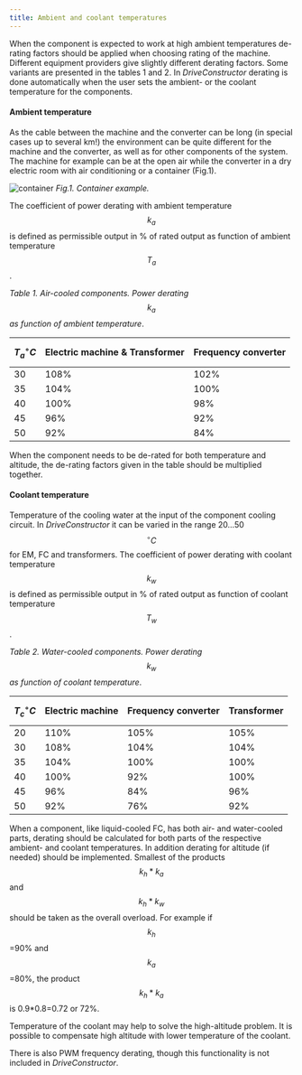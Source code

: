 ```yaml
---
title: Ambient and coolant temperatures
---
```


When the component is expected to work at high ambient temperatures de-rating
factors should be applied when choosing rating of the machine. Different
equipment providers give slightly different derating factors. Some variants are
presented in the tables 1 and 2. In _DriveConstructor_ derating is done
automatically when the user sets the ambient- or the coolant temperature for the
components.

#### Ambient temperature

As the cable between the machine and the converter can be long (in special cases
up to several km!) the environment can be quite different for the machine and
the converter, as well as for other components of the system. The machine for
example can be at the open air while the converter in a dry electric room with
air conditioning or a container (Fig.1).

![container](./images/container.png) _Fig.1. Container example._

The coefficient of power derating with ambient temperature $$k_a$$ is defined as
permissible output in % of rated output as function of ambient temperature
$$T_a$$.

_Table 1. Air-cooled components. Power derating $$k_a$$ as function of ambient
temperature_.

| $$T_a ^\circ C$$ | Electric machine & Transformer | Frequency converter |
| ---------------- | ------------------------------ | ------------------- |
| 30               | 108%                           | 102%                |
| 35               | 104%                           | 100%                |
| 40               | 100%                           | 98%                 |
| 45               | 96%                            | 92%                 |
| 50               | 92%                            | 84%                 |

When the component needs to be de-rated for both temperature and altitude, the
de-rating factors given in the table should be multiplied together.

#### Coolant temperature

Temperature of the cooling water at the input of the component cooling circuit.
In _DriveConstructor_ it can be varied in the range 20...50 $$^\circ C$$ for EM,
FC and transformers. The coefficient of power derating with coolant temperature
$$k_w$$ is defined as permissible output in % of rated output as function of
coolant temperature $$T_w$$.

_Table 2. Water-cooled components. Power derating $$k_w$$ as function of coolant
temperature_.

| $$T_c ^\circ C$$ | Electric machine | Frequency converter | Transformer |
| ---------------- | ---------------- | ------------------- | ----------- |
| 20               | 110%             | 105%                | 105%        |
| 30               | 108%             | 104%                | 104%        |
| 35               | 104%             | 100%                | 100%        |
| 40               | 100%             | 92%                 | 100%        |
| 45               | 96%              | 84%                 | 96%         |
| 50               | 92%              | 76%                 | 92%         |

When a component, like liquid-cooled FC, has both air- and water-cooled parts,
derating should be calculated for both parts of the respective ambient- and
coolant temperatures. In addition derating for altitude (if needed) should be
implemented. Smallest of the products $$k_h*k_a$$ and $$k_h*k_w$$ should be
taken as the overall overload. For example if $$k_h$$=90% and $$k_a$$=80%, the
product $$k_h*k_a$$ is 0.9\*0.8=0.72 or 72%.

Temperature of the coolant may help to solve the high-altitude problem. It is
possible to compensate high altitude with lower temperature of the coolant.

There is also PWM frequency derating, though this functionality is not included
in _DriveConstructor_.
